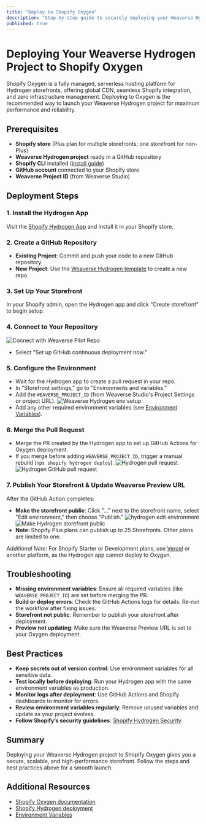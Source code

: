 ```yaml
---
title: "Deploy to Shopify Oxygen"
description: "Step-by-step guide to securely deploying your Weaverse Hydrogen Project on Shopify Oxygen, with best practices and troubleshooting."
published: true
---
```


# Deploying Your Weaverse Hydrogen Project to Shopify Oxygen

Shopify Oxygen is a fully managed, serverless hosting platform for Hydrogen storefronts, offering global CDN, seamless Shopify integration, and zero infrastructure management. Deploying to Oxygen is the recommended way to launch your Weaverse Hydrogen project for maximum performance and reliability.

## Prerequisites

- **Shopify store** (Plus plan for multiple storefronts; one storefront for non-Plus)
- **Weaverse Hydrogen project** ready in a GitHub repository
- **Shopify CLI** installed ([install guide](https://shopify.dev/docs/cli))
- **GitHub account** connected to your Shopify store
- **Weaverse Project ID** (from Weaverse Studio)

## Deployment Steps

### 1. Install the Hydrogen App
Visit the [Shopify Hydrogen App](https://apps.shopify.com/hydrogen) and install it in your Shopify store.

### 2. Create a GitHub Repository
- **Existing Project**: Commit and push your code to a new GitHub repository.
- **New Project**: Use the [Weaverse Hydrogen template](https://github.com/Weaverse/pilot) to create a new repo.

### 3. Set Up Your Storefront
In your Shopify admin, open the Hydrogen app and click "Create storefront" to begin setup.

### 4. Connect to Your Repository
![Connect with Weaverse Pilot Repo](https://cdn.shopify.com/s/files/1/0838/0052/3057/files/hydrogen_create_storefront.png?v=1713672758)
- Select "Set up GitHub continuous deployment now."

### 5. Configure the Environment
- Wait for the Hydrogen app to create a pull request in your repo.
- In "Storefront settings," go to "Environments and variables."
- Add the `WEAVERSE_PROJECT_ID` (from Weaverse Studio's Project Settings or project URL).
  ![Weaverse Hydrogen env setup](https://cdn.shopify.com/s/files/1/0838/0052/3057/files/weaverse_hydrogen_env_setup.png?v=1713673035)
- Add any other required environment variables (see [Environment Variables](/docs/development-guide/environment-setup)).

### 6. Merge the Pull Request
- Merge the PR created by the Hydrogen app to set up GitHub Actions for Oxygen deployment.
- If you merge before adding `WEAVERSE_PROJECT_ID`, trigger a manual rebuild (`npx shopify hydrogen deploy`).
  ![Hydrogen pull request](https://cdn.shopify.com/s/files/1/0838/0052/3057/files/hydrogen_deployment.png?v=1713672917)
  ![Hydrogen GitHub pull request](https://cdn.shopify.com/s/files/1/0838/0052/3057/files/hydrogen_pull_request.png?v=1713674248)

### 7. Publish Your Storefront & Update Weaverse Preview URL
After the GitHub Action completes:
- **Make the storefront public**: Click "..." next to the storefront name, select "Edit environment," then choose "Publish."
  ![hydrogen edit environment](https://cdn.shopify.com/s/files/1/0838/0052/3057/files/hydrogen_edit_environment.png?v=1713673181)
  ![Make Hydrogen storefront public](https://cdn.shopify.com/s/files/1/0728/0410/6547/files/make_hydrogen_storefront_public.webp)
- **Note**: Shopify Plus plans can publish up to 25 Storefronts. Other plans are limited to one.

_Additional Note_: For Shopify Starter or Development plans, use [Vercel](/docs/deployment/vercel) or another platform, as the Hydrogen app cannot deploy to Oxygen.

## Troubleshooting
- **Missing environment variables**: Ensure all required variables (like `WEAVERSE_PROJECT_ID`) are set before merging the PR.
- **Build or deploy errors**: Check the GitHub Actions logs for details. Re-run the workflow after fixing issues.
- **Storefront not public**: Remember to publish your storefront after deployment.
- **Preview not updating**: Make sure the Weaverse Preview URL is set to your Oxygen deployment.

## Best Practices
- **Keep secrets out of version control**: Use environment variables for all sensitive data.
- **Test locally before deploying**: Run your Hydrogen app with the same environment variables as production.
- **Monitor logs after deployment**: Use GitHub Actions and Shopify dashboards to monitor for errors.
- **Review environment variables regularly**: Remove unused variables and update as your project evolves.
- **Follow Shopify’s security guidelines**: [Shopify Hydrogen Security](https://shopify.dev/docs/custom-storefronts/hydrogen/security)

## Summary
Deploying your Weaverse Hydrogen project to Shopify Oxygen gives you a secure, scalable, and high-performance storefront. Follow the steps and best practices above for a smooth launch.

## Additional Resources
- [Shopify Oxygen documentation](https://shopify.dev/docs/custom-storefronts/oxygen)
- [Shopify Hydrogen deployment](https://shopify.dev/docs/custom-storefronts/hydrogen/deployment)
- [Environment Variables](/docs/development-guide/environment-setup)
